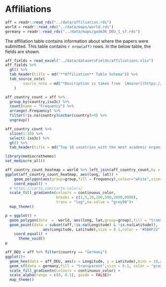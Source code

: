 # Affiliations

```r
aff = readr::read_rds("../data/affiliation.rds")
world = readr::read_rds("../data/maps/world.rds")
germany = readr::read_rds("../data/maps/gadm36_DEU_1_sf.rds")
```


The affiliation table contains information about where the papers were submitted.
This table contains `r nrow(aff)` rows. In the below table, the fields are shown.

```r
aff_fields = read_excel("../data/datasetsFields/affiliations.xlsx")
aff_fields %>% 
  gt() %>% 
  tab_header(title = md("**Affiliation** Table Schema")) %>% 
  tab_source_note(
        source_note = md("*Description is taken from  [Aminer](https://www.aminer.cn/oag-2-1)*")
    )
```


```r
aff_country_count = aff %>% 
  group_by(country,iso3c) %>% 
  count(name = "Frequency") %>% 
  arrange(-Frequency) %>% 
  filter(!is.na(country)&nchar(country)>0) %>% 
  ungroup()
```

```r
aff_country_count %>% 
  slice(1:10) %>% 
  select(-iso3c) %>% 
  gt() %>% 
  tab_header(title = md("Top 10 countries with the most academic organizations"))
```


```r
library(mediocrethemes)
set_mediocre_all()

aff_country_count_heatmap = world %>% left_join(aff_country_count,by = "iso3c")
ggplot(aff_country_count_heatmap, aes(long, lat)) + 
	geom_polygon(aes(group=group,fill = Frequency),colour="white",size=0.1) +
	coord_equal() + 
  # https://carto.com/carto-colors/
  scale_fill_gradientn(colours = continuous_color,
                       breaks = c(1,5,20,100,500,2000,8000),
                       trans = "log",na.value = "grey90")+
  map_theme()
```


```r
p = ggplot() +
  geom_polygon(data  =  world, aes(long, lat,group=group),fill = "transparent",colour="gray",size=0.05) +
  geom_point(data = subset(aff,!is.na(Longitude) & !is.na(Latitude)),
                 aes(Longitude, Latitude),size = 0.1,color = "#5B8F22") +
	coord_equal() +
	  theme_void()
p
```


```r
aff_DEU = aff %>% filter(country == "Germany")
ggplot()+
  geom_hex(data = aff_DEU, aes(x = Longitude, y = Latitude),bins = 10,alpha = 0.5) +
  geom_sf(data = germany,fill = "transparent",size = 0.1, color = "gray")+
  scale_fill_gradientn(colours = continuous_color) +
  scale_alpha(range = c(0, 0.5), guide = FALSE)+
  map_theme()
```


